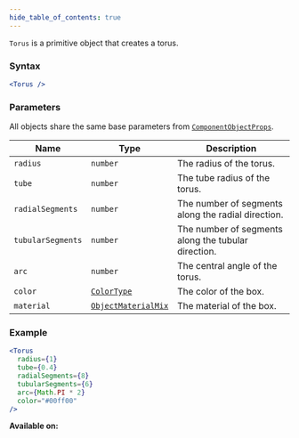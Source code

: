 ```yaml
---
hide_table_of_contents: true
---
```



`Torus` is a primitive object that creates a torus.

### Syntax

```jsx
<Torus />
```

### Parameters

All objects share the same base parameters from [`ComponentObjectProps`](/sdk/types/ComponentObjectProps).

| Name              | Type                                                | Description                                         |
| ----------------- | --------------------------------------------------- | --------------------------------------------------- |
| `radius`          | `number`                                            | The radius of the torus.                            |
| `tube`            | `number`                                            | The tube radius of the torus.                       |
| `radialSegments`  | `number`                                            | The number of segments along the radial direction.  |
| `tubularSegments` | `number`                                            | The number of segments along the tubular direction. |
| `arc`             | `number`                                            | The central angle of the torus.                     |
| `color`           | [`ColorType`](/sdk/types/ColorType)                 | The color of the box.                               |
| `material`        | [`ObjectMaterialMix`](/sdk/types/ObjectMaterialMix) | The material of the box.                            |

### Example

```jsx
<Torus
  radius={1}
  tube={0.4}
  radialSegments={8}
  tubularSegments={6}
  arc={Math.PI * 2}
  color="#00ff00"
/>
```

**Available on:** <ClientTag /> <ServerTag />
